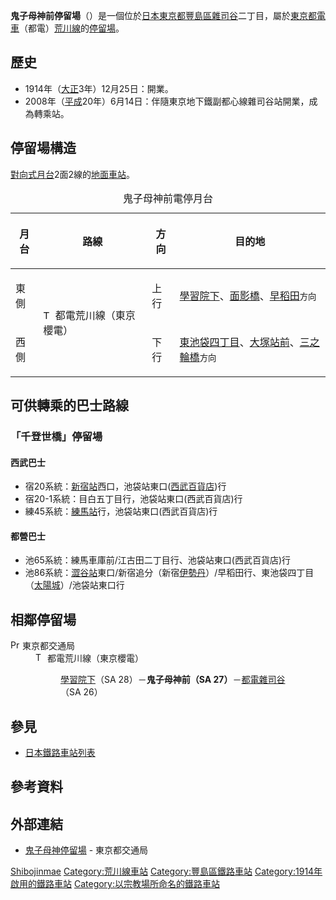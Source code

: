 {{NoteTA|1 = zh:鬼子母神前站; zh-cn:鬼子母神前站; zh-tw:鬼子母神前車站; zh-hk:鬼子母神前站; }}
{{日本車站資訊
|公司色       = #009f40
|文字色     = 
|站名       = 鬼子母神前停留場
|圖片       = Kishibojinmae station TOKYO TRAM.jpg
|pxl        = 
|圖片說明   = 
|日文原名   = 鬼子母神前
|平假名   = きしぼじんまえ
|羅馬拼音   = Kishibojimmae<!-- 駅名標の表記に従う -->
|副站名    = 
|電報略號   = 
|所在地     = {{JPN}}[[東京都|東京都]][[豐島區|豐島區]][[雜司谷|雜司谷]]二丁目
|車站構造     = [[地面車站|地面車站]]
|月台配置     = 2面2線
|啟用年月日 = 1914年12月25日
|廢站年月日 = 
|乘客人數   = 
|上下車人次   = 
|統計年度   = 
|轉車       = [[雜司谷站|雜司谷站]]（[[東京地下鐵|東京地下鐵]][[副都心線|副都心線]]）
|備註       = 
|adjacent = {{Adjacent stations|system=東京都電車|line=SA|left=都電雜司谷|right=學習院下|note-left=SA 26<br />0.5km|note-mid={{車站編號r|SA|27|#ee86a7|4}}<br />距離[[三之輪橋停留場|三之輪橋]]10.7km|note-right=SA 28<br />0.5km}}
}}
'''鬼子母神前停留場'''（{{jpn|j=鬼子母神前停留場|hg=きしぼじんまえていりゅうじょ|rm=Kishibojinmae teiryūjo|f=y}}）是一個位於[[日本|日本]][[東京都|東京都]][[豐島區|豐島區]][[雜司谷|雜司谷]]二丁目，屬於[[東京都電車|東京都電車]]（都電）[[荒川線|荒川線]]的[[鐵路車站|停留場]]。

== 歷史 ==
* 1914年（[[大正|大正]]3年）12月25日：開業。
* 2008年（[[平成|平成]]20年）6月14日：伴隨東京地下鐵副都心線雜司谷站開業，成為轉乘站。

== 停留場構造 ==
[[對向式月台|對向式月台]]2面2線的[[地面車站|地面車站]]。
{| class="wikitable"
|+ 鬼子母神前電停月台
|-
!月台!!路線!!方向!!目的地
|-
! 東側
| rowspan=2|[[File:Tokyo_Sakura_Tram_symbol.svg|15px]] 都電荒川線（東京櫻電）
| 上行
| [[學習院下停留場|學習院下]]、[[面影橋停留場|面影橋]]、[[早稻田停留場|早稻田]]<small>方向</small>
|-
! 西側
| 下行 
| [[東池袋四丁目停留場|東池袋四丁目]]、[[大塚站_(東京都)#東京都交通局|大塚站前]]、[[三之輪橋停留場|三之輪橋]]<small>方向</small>
|}
==可供轉乘的巴士路線==
===「千登世橋」停留場===
====西武巴士====
*宿20系統：[[新宿站|新宿站]]西口，池袋站東口([[西武百貨店|西武百貨店]])行
*宿20-1系統：目白五丁目行，池袋站東口(西武百貨店)行
*練45系統：[[練馬站|練馬站]]行，池袋站東口(西武百貨店)行

====都營巴士====
*池65系統：練馬車庫前/江古田二丁目行、池袋站東口(西武百貨店)行
*池86系統：[[澀谷站|澀谷站]]東口/新宿追分（新宿[[伊勢丹|伊勢丹]]）/早稻田行、東池袋四丁目（[[太陽城|太陽城]]）/池袋站東口行
== 相鄰停留場 ==
; [[File:PrefSymbol-Tokyo.svg|15px]] 東京都交通局
: [[File:Tokyo_Sakura_Tram_symbol.svg|15px]] 都電荒川線（東京櫻電）
:: [[學習院下停留場|學習院下]]（SA 28）－'''鬼子母神前（SA 27）'''－[[都電雜司谷停留場|都電雜司谷]]（SA 26）
== 參見 ==
{{Commonscat|Kishibojinmae Station}}
* [[日本鐵路車站列表|日本鐵路車站列表]]
== 參考資料 ==
{{Reflist}}
== 外部連結 ==
* [https://www.kotsu.metro.tokyo.jp/toden/stations/kishibojimmae/ 鬼子母神停留場] - 東京都交通局
{{都電荒川線}}
{{DEFAULTSORT:Kishibojimmae}}
[[Category:日本鐵路車站_Ki|Shibojinmae]]
[[Category:荒川線車站|Category:荒川線車站]]
[[Category:豐島區鐵路車站|Category:豐島區鐵路車站]]
[[Category:1914年啟用的鐵路車站|Category:1914年啟用的鐵路車站]]
[[Category:以宗教場所命名的鐵路車站|Category:以宗教場所命名的鐵路車站]]